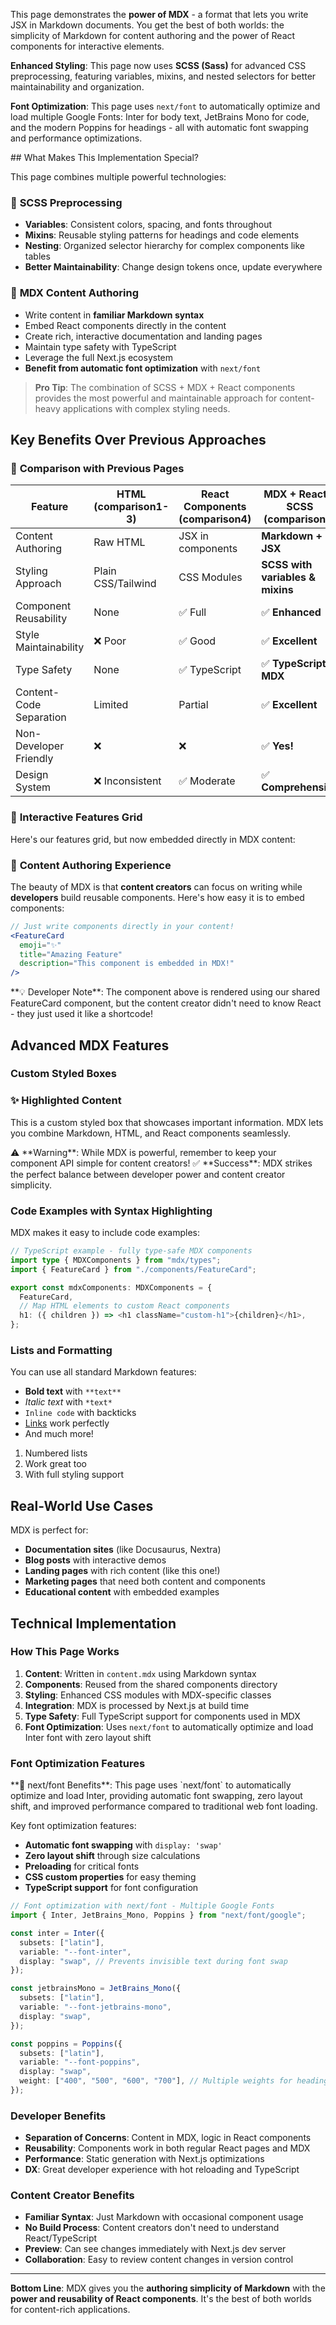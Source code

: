 This page demonstrates the **power of MDX** - a format that lets you write JSX in Markdown documents. You get the best of both worlds: the simplicity of Markdown for content authoring and the power of React components for interactive elements.

**Enhanced Styling**: This page now uses **SCSS (Sass)** for advanced CSS preprocessing, featuring variables, mixins, and nested selectors for better maintainability and organization.

**Font Optimization**: This page uses `next/font` to automatically optimize and load multiple Google Fonts: Inter for body text, JetBrains Mono for code, and the modern Poppins for headings - all with automatic font swapping and performance optimizations.

<Section flavour="strong">
  ## What Makes This Implementation Special?

  This page combines multiple powerful technologies:

  ### 🎨 **SCSS Preprocessing**

  - **Variables**: Consistent colors, spacing, and fonts throughout
  - **Mixins**: Reusable styling patterns for headings and code elements
  - **Nesting**: Organized selector hierarchy for complex components like tables
  - **Better Maintainability**: Change design tokens once, update everywhere

  ### 📝 **MDX Content Authoring**

  - Write content in **familiar Markdown syntax**
  - Embed React components directly in the content
  - Create rich, interactive documentation and landing pages
  - Maintain type safety with TypeScript
  - Leverage the full Next.js ecosystem
  - **Benefit from automatic font optimization** with `next/font`

  > **Pro Tip**: The combination of SCSS + MDX + React components provides the most powerful and maintainable approach for content-heavy applications with complex styling needs.
</Section>

## Key Benefits Over Previous Approaches

### 🔄 **Comparison with Previous Pages**

| Feature                 | HTML (comparison1-3) | React Components (comparison4) | **MDX + React + SCSS (comparison5)** |
| ----------------------- | -------------------- | ------------------------------ | ------------------------------------ |
| Content Authoring       | Raw HTML             | JSX in components              | **Markdown + JSX**                   |
| Styling Approach        | Plain CSS/Tailwind   | CSS Modules                    | **SCSS with variables & mixins**     |
| Component Reusability   | None                 | ✅ Full                        | ✅ **Enhanced**                      |
| Style Maintainability   | ❌ Poor              | ✅ Good                        | ✅ **Excellent**                     |
| Type Safety             | None                 | ✅ TypeScript                  | ✅ **TypeScript + MDX**              |
| Content-Code Separation | Limited              | Partial                        | ✅ **Excellent**                     |
| Non-Developer Friendly  | ❌                   | ❌                             | ✅ **Yes!**                          |
| Design System           | ❌ Inconsistent      | ✅ Moderate                    | ✅ **Comprehensive**                 |

### 🚀 **Interactive Features Grid**

Here's our features grid, but now embedded directly in MDX content:

<FeaturesGrid />

### 📝 **Content Authoring Experience**

The beauty of MDX is that **content creators** can focus on writing while **developers** build reusable components. Here's how easy it is to embed components:

```jsx
// Just write components directly in your content!
<FeatureCard
  emoji="✨"
  title="Amazing Feature"
  description="This component is embedded in MDX!"
/>
```

<InfoBox>
  **💡 Developer Note**: The component above is rendered using our shared
  FeatureCard component, but the content creator didn't need to know React -
  they just used it like a shortcode!
</InfoBox>

## Advanced MDX Features

### Custom Styled Boxes

<HighlightBox>

### ✨ Highlighted Content

This is a custom styled box that showcases important information. MDX lets you combine Markdown, HTML, and React components seamlessly.

</HighlightBox>

<WarningBox>
  ⚠️ **Warning**: While MDX is powerful, remember to keep your component API
  simple for content creators!
</WarningBox>

<SuccessBox>
  ✅ **Success**: MDX strikes the perfect balance between developer power and
  content creator simplicity.
</SuccessBox>

### Code Examples with Syntax Highlighting

MDX makes it easy to include code examples:

```typescript
// TypeScript example - fully type-safe MDX components
import type { MDXComponents } from "mdx/types";
import { FeatureCard } from "./components/FeatureCard";

export const mdxComponents: MDXComponents = {
  FeatureCard,
  // Map HTML elements to custom React components
  h1: ({ children }) => <h1 className="custom-h1">{children}</h1>,
};
```

### Lists and Formatting

You can use all standard Markdown features:

- **Bold text** with `**text**`
- _Italic text_ with `*text*`
- `Inline code` with backticks
- [Links](/) work perfectly
- And much more!

1. Numbered lists
2. Work great too
3. With full styling support

## Real-World Use Cases

MDX is perfect for:

- **Documentation sites** (like Docusaurus, Nextra)
- **Blog posts** with interactive demos
- **Landing pages** with rich content (like this one!)
- **Marketing pages** that need both content and components
- **Educational content** with embedded examples

<CTA
  title="Ready to Try MDX?"
  description="You're experiencing MDX right now! This entire page is written in Markdown with embedded React components. Compare this authoring experience with the previous examples."
  buttonText="View All Comparisons"
  buttonHref="/"
/>

## Technical Implementation

### How This Page Works

1. **Content**: Written in `content.mdx` using Markdown syntax
2. **Components**: Reused from the shared components directory
3. **Styling**: Enhanced CSS modules with MDX-specific classes
4. **Integration**: MDX is processed by Next.js at build time
5. **Type Safety**: Full TypeScript support for components used in MDX
6. **Font Optimization**: Uses `next/font` to automatically optimize and load Inter font with zero layout shift

### Font Optimization Features

<InfoBox>
  **🎨 next/font Benefits**: This page uses `next/font` to automatically
  optimize and load Inter, providing automatic font swapping, zero layout shift,
  and improved performance compared to traditional web font loading.
</InfoBox>

Key font optimization features:

- **Automatic font swapping** with `display: 'swap'`
- **Zero layout shift** through size calculations
- **Preloading** for critical fonts
- **CSS custom properties** for easy theming
- **TypeScript support** for font configuration

```typescript
// Font optimization with next/font - Multiple Google Fonts
import { Inter, JetBrains_Mono, Poppins } from "next/font/google";

const inter = Inter({
  subsets: ["latin"],
  variable: "--font-inter",
  display: "swap", // Prevents invisible text during font swap
});

const jetbrainsMono = JetBrains_Mono({
  subsets: ["latin"],
  variable: "--font-jetbrains-mono",
  display: "swap",
});

const poppins = Poppins({
  subsets: ["latin"],
  variable: "--font-poppins",
  display: "swap",
  weight: ["400", "500", "600", "700"], // Multiple weights for headings
});
```

### Developer Benefits

- **Separation of Concerns**: Content in MDX, logic in React components
- **Reusability**: Components work in both regular React pages and MDX
- **Performance**: Static generation with Next.js optimizations
- **DX**: Great developer experience with hot reloading and TypeScript

### Content Creator Benefits

- **Familiar Syntax**: Just Markdown with occasional component usage
- **No Build Process**: Content creators don't need to understand React/TypeScript
- **Preview**: Can see changes immediately with Next.js dev server
- **Collaboration**: Easy to review content changes in version control

---

**Bottom Line**: MDX gives you the **authoring simplicity of Markdown** with the **power and reusability of React components**. It's the best of both worlds for content-rich applications.
